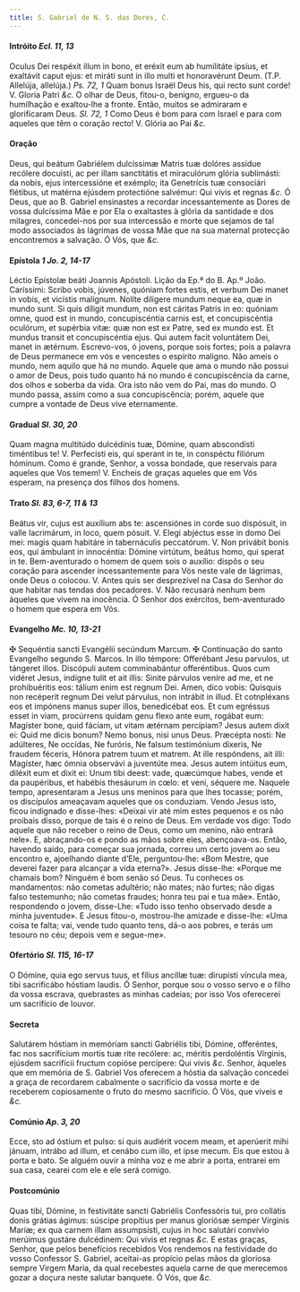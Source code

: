 ```yaml
---
title: S. Gabriel de N. S. das Dores, C.
---
```


#### Intróito <em>Ecl. 11, 13</em>

<div class="grid grid-cols-2 gap-5">
  <span class="text-justify">
    Oculus Dei respéxit illum in bono, et eréxit eum ab humilitáte ipsíus, et
    exaltávit caput ejus: et miráti sunt in illo multi et honoravérunt Deum.
    (T.P. Allelúja, allelúja.) <em>Ps. 72, 1</em> Quam bonus Israël Deus his,
    qui recto sunt corde! V. Gloria Patri <em>&c.</em>
  </span>
  <span class="text-justify">
    O olhar de Deus, fitou-o, benigno, ergueu-o da humilhação e exaltou-lhe a
    fronte. Então, muitos se admiraram e glorificaram Deus. <em>Sl. 72, 1</em>
    Como Deus é bom para com Israel e para com aqueles que têm o coração recto! V.
    Glória ao Pai <em>&c.</em>
  </span>
</div>

#### Oração

<div class="grid grid-cols-2 gap-5">
  <span class="text-justify">
    Deus, qui beátum Gabriélem dulcíssimæ Matris tuæ dolóres assídue recólere
    docuísti, ac per illam sanctitátis et miraculórum glória sublimásti: da
    nobis, ejus intercessióne et exémplo; ita Genetrícis tuæ consociári
    flétibus, ut matérna ejúsdem protectióne salvémur: Qui vivis et regnas
    <em>&c.</em>
  </span>
  <span class="text-justify">
    Ó Deus, que ao B. Gabriel ensinastes a recordar incessantemente as Dores de
    vossa dulcíssima Mãe e por Ela o exaltastes à glória da santidade e dos
    milagres, concedei-nos por sua intercessão e morte que sejamos de tal modo
    associados às lágrimas de vossa Mãe que na sua maternal protecção
    encontremos a salvação. Ó Vós, que <em>&c.</em>
  </span>
</div>

#### Epístola <em>1 Jo. 2, 14-17</em>

<div class="grid grid-cols-2 gap-5">
  <span class="text-justify">Léctio Epístolæ beáti Joannis Apóstoli.</span>
  <span class="text-justify">Lição da Ep.ª do B. Ap.º João.</span>
  <span class="text-justify">
    Caríssimi: Scribo vobis, júvenes, quóniam fortes estis, et verbum Dei manet
    in vobis, et vicístis malígnum. Nolíte dilígere mundum neque ea, quæ in
    mundo sunt. Si quis díligit mundum, non est cáritas Patris in eo: quóniam
    omne, quod est in mundo, concupiscéntia carnis est, et concupiscéntia
    oculórum, et supérbia vitæ: quæ non est ex Patre, sed ex mundo est. Et
    mundus transit et concupiscéntia ejus. Qui autem facit voluntátem Dei, manet
    in ætérnum.
  </span>
  <span class="text-justify">
    Escrevo-vos, ó jovens, porque sois fortes; pois a palavra de Deus permanece
    em vós e vencestes o espírito maligno. Não ameis o mundo, nem aquilo que há
    no mundo. Aquele que ama o mundo não possui o amor de Deus, pois tudo quanto
    há no mundo é concupiscência da carne, dos olhos e soberba da vida. Ora isto
    não vem do Pai, mas do mundo. O mundo passa, assim como a sua
    concupiscência; porém, aquele que cumpre a vontade de Deus vive eternamente.
  </span>
</div>

#### Gradual <em>Sl. 30, 20</em>

<div class="grid grid-cols-2 gap-5">
  <span class="text-justify">
    Quam magna multitúdo dulcédinis tuæ, Dómine, quam abscondísti timéntibus te!
    V. Perfecísti eis, qui sperant in te, in conspéctu filiórum hóminum.
  </span>
  <span class="text-justify">
    Como é grande, Senhor, a vossa bondade, que reservais para aqueles que Vos
    temem! V. Encheis de graças aqueles que em Vós esperam, na presença dos
    filhos dos homens.
  </span>
</div>

#### Trato <em>Sl. 83, 6-7, 11 & 13</em>

<div class="grid grid-cols-2 gap-5">
  <span class="text-justify">
    Beátus vir, cujus est auxílium abs te: ascensiónes in corde suo dispósuit,
    in valle lacrimárum, in loco, quem pósuit. V. Elegi abjéctus esse in domo
    Dei mei: magis quam habitáre in tabernáculis peccatórum. V. Non privábit
    bonis eos, qui ámbulant in innocéntia: Dómine virtútum, beátus homo, qui
    sperat in te.
  </span>
  <span class="text-justify">
    Bem-aventurado o homem de quem sois o auxílio: dispôs o seu coração para
    ascender incessantemente para Vós neste vale de lágrimas, onde Deus o
    colocou. V. Antes quis ser desprezível na Casa do Senhor do que habitar nas
    tendas dos pecadores. V. Não recusará nenhum bem àqueles que vivem na
    inocência. Ó Senhor dos exércitos, bem-aventurado o homem que espera em Vós.
  </span>
</div>

#### Evangelho <em>Mc. 10, 13-21</em>

<div class="grid grid-cols-2 gap-5">
  <span class="text-justify">
    <span class="text-red-500">&#10016;</span> Sequéntia sancti Evangélii
    secúndum Marcum.
  </span>
  <span class="text-justify">
    <span class="text-red-500">&#10016;</span> Continuação do santo Evangelho
    segundo S. Marcos.
  </span>
  <span class="text-justify">
    In illo témpore: Offerébant Jesu parvulos, ut tángeret illos. Discópuli
    autem comminabántur offeréntibus. Quos cum vidéret Jesus, indígne tulit et
    ait illis: Sinite párvulos veníre ad me, et ne prohibuéritis eos: tálium
    enim est regnum Dei. Amen, dico vobis: Quisquis non recéperit regnum Dei
    velut párvulus, non intrábit in illud. Et cotnpléxans eos et impónens manus
    super illos, benedicébat eos. Et cum egréssus esset in viam, procúrrens
    quidam genu flexo ante eum, rogábat eum: Magíster bone, quid fáciam, ut
    vitam ætérnam percípiam? Jesus autem dixit ei: Quid me dicis bonum? Nemo
    bonus, nisi unus Deus. Præcépta nosti: Ne adúlteres, Ne occídas, Ne furóris,
    Ne falsum testimónium díxeris, Ne fraudem féceris, Hónora patrem tuum et
    matrem. At ille respóndens, ait illi: Magíster, hæc ómnia observávi a
    juventúte mea. Jesus autem intúitus eum, diléxit eum et dixit ei: Unum tibi
    deest: vade, quæcúmque habes, vende et da paupéribus, et habébis thesáurum
    in cœlo: et veni, séquere me.
  </span>
  <span class="text-justify">
    Naquele tempo, apresentaram a Jesus uns meninos para que lhes tocasse;
    porém, os discípulos ameaçavam aqueles que os conduziam. Vendo Jesus isto,
    ficou indignado e disse-lhes: «Deixai vir até mim estes pequenos e os não
    proibais disso, porque de tais é o reino de Deus. Em verdade vos digo: Todo
    aquele que não receber o reino de Deus, como um menino, não entrará nele».
    E, abraçando-os e pondo as mãos sobre eles, abençoava-os. Então, havendo
    saído, para começar sua jornada, correu um certo jovem ao seu encontro e,
    ajoelhando diante d’Ele, perguntou-lhe: «Bom Mestre, que deverei fazer para
    alcançar a vida eterna?». Jesus disse-lhe: «Porque me chamais bom? Ninguém é
    bom senão só Deus. Tu conheces os mandamentos: não cometas adultério; não
    mates; não furtes; não digas falso testemunho; não cometas fraudes; honra
    teu pai e tua mãe». Então, respondendo o jovem, disse-Lhe: «Tudo isso tenho
    observado desde a minha juventude». E Jesus fitou-o, mostrou-lhe amizade e
    disse-lhe: «Uma coisa te falta; vai, vende tudo quanto tens, dá-o aos
    pobres, e terás um tesouro no céu; depois vem e segue-me».
  </span>
</div>

#### Ofertório <em>Sl. 115, 16-17</em>

<div class="grid grid-cols-2 gap-5">
  <span class="text-justify">
    O Dómine, quia ego servus tuus, et fílius ancíllæ tuæ: dirupísti víncula
    mea, tibi sacrificábo hóstiam laudis.
  </span>
  <span class="text-justify">
    Ó Senhor, porque sou o vosso servo e o filho da vossa escrava, quebrastes as
    minhas cadeias; por isso Vos oferecerei um sacrifício de louvor.
  </span>
</div>

#### Secreta

<div class="grid grid-cols-2 gap-5">
  <span class="text-justify">
    Salutárem hóstiam in memóriam sancti Gabriélis tibi, Dómine, offeréntes, fac
    nos sacrifícium mortis tuæ rite recólere: ac, méritis perdoléntis Vírginis,
    ejúsdem sacrifícii fructum copióse percípere: Qui vivis <em>&c.</em>
  </span>
  <span class="text-justify">
    Senhor, àqueles que em memória de S. Gabriel Vos oferecem a hóstia da
    salvação concedei a graça de recordarem cabalmente o sacrifício da vossa
    morte e de receberem copiosamente o fruto do mesmo sacrifício. Ó Vós, que
    viveis e <em>&c.</em>
  </span>
</div>

#### Comúnio <em>Ap. 3, 20</em>

<div class="grid grid-cols-2 gap-5">
  <span class="text-justify">
    Ecce, sto ad óstium et pulso: si quis audiérit vocem meam, et aperúerit mihi
    jánuam, intrábo ad illum, et cenábo cum illo, et ipse mecum.
  </span>
  <span class="text-justify">
    Eis que estou à porta e bato. Se alguém ouvir a minha voz e me abrir a
    porta, entrarei em sua casa, cearei com ele e ele será comigo.
  </span>
</div>

#### Postcomúnio

<div class="grid grid-cols-2 gap-5">
  <span class="text-justify">
    Quas tibi, Dómine, in festivitáte sancti Gabriélis Confessóris tui, pro
    collátis donis grátias ágimus: súscipe propítius per manus gloriósæ semper
    Vírginis Maríæ; ex qua carnem illam assumpsísti, cujus in hoc salutári
    convívio merúimus gustáre dulcédinem: Qui vivis et regnas <em>&c.</em>
  </span>
  <span class="text-justify">
    E estas graças, Senhor, que pelos benefícios recebidos Vos rendemos na
    festividade do vosso Confessor S. Gabriel, aceitai-as propício pelas mãos da
    gloriosa sempre Virgem Maria, da qual recebestes aquela carne de que
    merecemos gozar a doçura neste salutar banquete. Ó Vós, que <em>&c.</em>
  </span>
</div>
